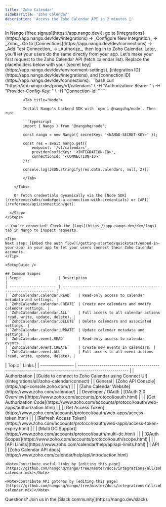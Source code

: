 ```yaml
---
title: 'Zoho Calendar'
sidebarTitle: 'Zoho Calendar'
description: 'Access the Zoho Calendar API in 2 minutes 💨'
---
```




<Tabs>
  <Tab title="🚀 Quickstart">
    <Steps>
      <Step title="Create an integration">
        In Nango ([free signup](https://app.nango.dev)), go to [Integrations](https://app.nango.dev/dev/integrations) -> _Configure New Integration_ -> _Zoho_.
      </Step>
      <Step title="Authorize Zoho Calendar">
        Go to [Connections](https://app.nango.dev/dev/connections) -> _Add Test Connection_ -> _Authorize_, then log in to Zoho Calendar. Later, you'll let your users do the same directly from your app.
      </Step>
      <Step title="Call the Zoho Calendar API">
        Let's make your first request to the Zoho Calendar API (fetch calendar list). Replace the placeholders below with your [secret key](https://app.nango.dev/dev/environment-settings), [integration ID](https://app.nango.dev/dev/integrations), and [connection ID](https://app.nango.dev/dev/connections):
        <Tabs>
            <Tab title="cURL">
                ```bash
                curl "https://api.nango.dev/proxy/v1/calendars" \
                  -H "Authorization: Bearer <NANGO-SECRET-KEY>" \
                  -H "Provider-Config-Key: <INTEGRATION-ID>" \
                  -H "Connection-Id: <CONNECTION-ID>"
                ```
            </Tab>

            <Tab title="Node">

            Install Nango's backend SDK with `npm i @nangohq/node`. Then run:

            ```typescript
            import { Nango } from '@nangohq/node';

            const nango = new Nango({ secretKey: '<NANGO-SECRET-KEY>' });

            const res = await nango.get({
                endpoint: '/v1/calendars',
                providerConfigKey: '<INTEGRATION-ID>',
                connectionId: '<CONNECTION-ID>'
            });

            console.log(JSON.stringify(res.data.calendars, null, 2));
            ```
            </Tab>

        </Tabs>

        Or fetch credentials dynamically via the [Node SDK](/reference/sdks/node#get-a-connection-with-credentials) or [API](/reference/api/connection/get).

      </Step>
    </Steps>

    ✅ You're connected! Check the [Logs](https://app.nango.dev/dev/logs) tab in Nango to inspect requests.

    <Tip>
    Next step: [Embed the auth flow](/getting-started/quickstart/embed-in-your-app) in your app to let your users connect their Zoho Calendar accounts.
    </Tip>
  </Tab>
  <Tab title="🧑‍💻 OAuth app setup">
    
    <SetupGuide />
    
    ## Common Scopes
    | Scope                 | Description                                                        |
    | --------------------- | ------------------------------------------------------------------ |
    | `ZohoCalendar.calendar.READ`   | Read-only access to calendar metadata and settings. |
    | `ZohoCalendar.calendar.CREATE` | Create new calendars and modify calendar settings. |
    | `ZohoCalendar.calendar.ALL`    | Full access to all calendar actions (read, write, update, delete). |
    | `ZohoCalendar.calendar.DELETE` | Delete calendars and associated settings. |
    | `ZohoCalendar.calendar.UPDATE` | Update calendar metadata and settings. |
    | `ZohoCalendar.event.READ`      | Read-only access to calendar events. |
    | `ZohoCalendar.event.CREATE`    | Create new events in calendars. |
    | `ZohoCalendar.event.ALL`       | Full access to all event actions (read, write, update, delete). |
  </Tab>
  <Tab title="🔗 Useful links">
    | Topic             | Links                                                                                                   |
    | ----------------- | ------------------------------------------------------------------------------------------------------- |
    | Authorization     | [Guide to connect to Zoho Calendar using Connect UI](/integrations/all/zoho-calendar/connect) |
    | General           | [Zoho API Console](https://api-console.zoho.com/)                                                       |
    |                   | [Zoho Calendar Website](https://www.zoho.com/calendar/)                                                     |
    | Developer / OAuth | [OAuth 2.0 Overview](https://www.zoho.com/accounts/protocol/oauth.html)                                 |
    |                   | [Get Authorization Code](https://www.zoho.com/accounts/protocol/oauth/web-apps/authorization.html)      |
    |                   | [Get Access Token](https://www.zoho.com/accounts/protocol/oauth/web-apps/access-token.html)             |
    |                   | [Refresh Access Token](https://www.zoho.com/accounts/protocol/oauth/web-apps/access-token-expiry.html) |
    |                   | [Multi DC Support](https://www.zoho.com/accounts/protocol/oauth/multi-dc.html)                          |
    |                   | [OAuth Scopes](https://www.zoho.com/accounts/protocol/oauth/scope.html)                                 |
    |                   | [API Limits](https://www.zoho.com/calendar/help/api/api-limits.html)                                    |
    | API               | [Zoho Calendar API docs](https://www.zoho.com/calendar/help/api/introduction.html)   

    <Note>Contribute useful links by [editing this page](https://github.com/nangohq/nango/tree/master/docs/integrations/all/zoho-calendar.mdx)</Note>
  </Tab>
  <Tab title="🚨 API gotchas">
  <ApiGotchas />

    <Note>Contribute API gotchas by [editing this page](https://github.com/nangohq/nango/tree/master/docs/integrations/all/zoho-calendar.mdx)</Note>
  </Tab>
</Tabs>
<Info>
    Questions? Join us in the [Slack community](https://nango.dev/slack).
</Info>
